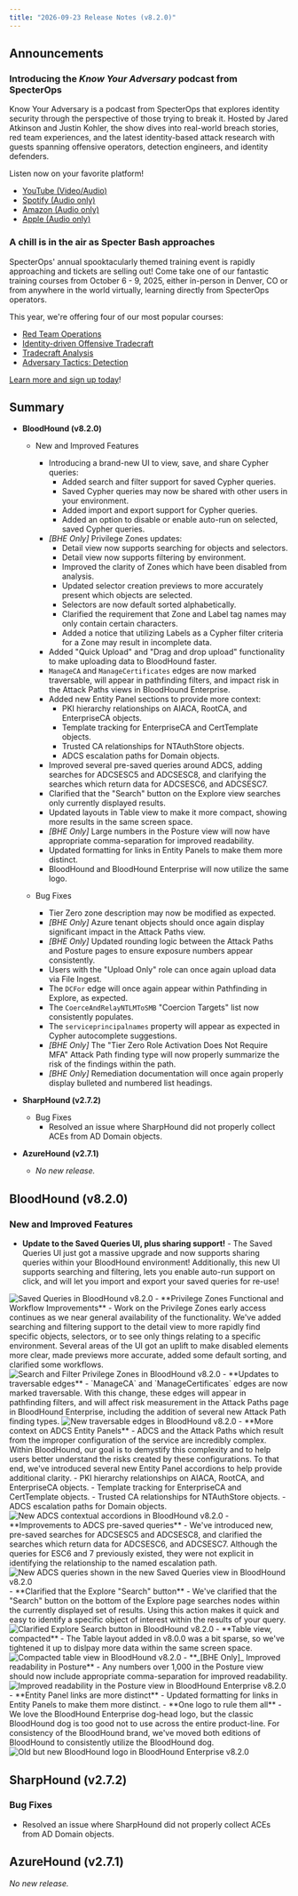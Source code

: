 ```yaml
---
title: "2026-09-23 Release Notes (v8.2.0)"
---
```


## Announcements

### Introducing the _Know Your Adversary_ podcast from SpecterOps
Know Your Adversary is a podcast from SpecterOps that explores identity security through the perspective of those trying to break it. Hosted by Jared Atkinson and Justin Kohler, the show dives into real-world breach stories, red team experiences, and the latest identity-based attack research with guests spanning offensive operators, detection engineers, and identity defenders.

Listen now on your favorite platform!
- [YouTube (Video/Audio)](https://youtube.com/playlist?list=PLJK0fZNGiFU_oFzYn4OTPMGrP26Z4zeKl&si=cuO_ymDKPZSxNE2M)
- [Spotify (Audio only)](https://open.spotify.com/show/6yKaJCaPVEsX9YumJRPUCV?si=195440fd2b76491f)
- [Amazon (Audio only)](https://music.amazon.com/podcasts/3d94f64a-ca75-4588-ac0d-b519bcc6ecd7/know-your-adversary)
- [Apple (Audio only)](https://podcasts.apple.com/us/podcast/know-your-adversary/id1827529656)

### A chill is in the air as Specter Bash approaches
SpecterOps' annual spooktacularly themed training event is rapidly approaching and tickets are selling out! Come take one of our fantastic training courses from October 6 - 9, 2025, either in-person in Denver, CO or from anywhere in the world virtually, learning directly from SpecterOps operators.

This year, we're offering four of our most popular courses:
- [Red Team Operations](https://specterops.io/training/red-team-operations/)
- [Identity-driven Offensive Tradecraft](https://specterops.io/training/identity-driven-offensive-tradecraft/)
- [Tradecraft Analysis](https://specterops.io/training/tradecraft-analysis/)
- [Adversary Tactics: Detection](https://specterops.io/training/adversary-tactics-detection/)

[Learn more and sign up today](https://specterops.io/specter-bash/)!

## Summary

- **BloodHound (v8.2.0)**
  - New and Improved Features
    - Introducing a brand-new UI to view, save, and share Cypher queries:
      - Added search and filter support for saved Cypher queries.
      - Saved Cypher queries may now be shared with other users in your environment.
      - Added import and export support for Cypher queries.
      - Added an option to disable or enable auto-run on selected, saved Cypher queries.
    - _[BHE Only]_ Privilege Zones updates:
      - Detail view now supports searching for objects and selectors.
      - Detail view now supports filtering by environment.
      - Improved the clarity of Zones which have been disabled from analysis.
      - Updated selector creation previews to more accurately present which objects are selected.
      - Selectors are now default sorted alphabetically.
      - Clarified the requirement that Zone and Label tag names may only contain certain characters.
      - Added a notice that utilizing Labels as a Cypher filter criteria for a Zone may result in incomplete data.
    - Added "Quick Upload" and "Drag and drop upload" functionality to make uploading data to BloodHound faster.
    - `ManageCA` and `ManageCertificates` edges are now marked traversable, will appear in pathfinding filters, and impact risk in the Attack Paths views in BloodHound Enterprise.
    - Added new Entity Panel sections to provide more context:
      - PKI hierarchy relationships on AIACA, RootCA, and EnterpriseCA objects.
      - Template tracking for EnterpriseCA and CertTemplate objects.
      - Trusted CA relationships for NTAuthStore objects.
      - ADCS escalation paths for Domain objects.
    - Improved several pre-saved queries around ADCS, adding searches for ADCSESC5 and ADCSESC8, and clarifying the searches which return data for ADCSESC6, and ADCSESC7.
    - Clarified that the "Search" button on the Explore view searches only currently displayed results.
    - Updated layouts in Table view to make it more compact, showing more results in the same screen space.
    - _[BHE Only]_ Large numbers in the Posture view will now have appropriate comma-separation for improved readability.
    - Updated formatting for links in Entity Panels to make them more distinct.
    - BloodHound and BloodHound Enterprise will now utilize the same logo.

  - Bug Fixes
    - Tier Zero zone description may now be modified as expected.
    - _[BHE Only]_ Azure tenant objects should once again display significant impact in the Attack Paths view.
    - _[BHE Only]_ Updated rounding logic between the Attack Paths and Posture pages to ensure exposure numbers appear consistently.
    - Users with the "Upload Only" role can once again upload data via File Ingest.
    - The `DCFor` edge will once again appear within Pathfinding in Explore, as expected.
    - The `CoerceAndRelayNTLMToSMB` "Coercion Targets" list now consistently populates.
    - The `serviceprincipalnames` property will appear as expected in Cypher autocomplete suggestions.
    - _[BHE Only]_ The "Tier Zero Role Activation Does Not Require MFA" Attack Path finding type will now properly summarize the risk of the findings within the path.
    - _[BHE Only]_ Remediation documentation will once again properly display bulleted and numbered list headings.

- **SharpHound (v2.7.2)**
  - Bug Fixes
    - Resolved an issue where SharpHound did not properly collect ACEs from AD Domain objects.

- **AzureHound (v2.7.1)**
  - _No new release._

## BloodHound (v8.2.0)

### New and Improved Features

- **Update to the Saved Queries UI, plus sharing support!** - The Saved Queries UI just got a massive upgrade and now supports sharing queries within your BloodHound environment! Additionally, this new UI supports searching and filtering, lets you enable auto-run support on click, and will let you import and export your saved queries for re-use!
<Frame>
  <img src="/images/release_notes/8_2_0/8_2_saved_queries.gif" alt="Saved Queries in BloodHound v8.2.0"/>
</Frame>
- **Privilege Zones Functional and Workflow Improvements** - Work on the Privilege Zones early access continues as we near general availability of the functionality. We've added searching and filtering support to the detail view to more rapidly find specific objects, selectors, or to see only things relating to a specific environment. Several areas of the UI got an uplift to make disabled elements more clear, made previews more accurate, added some default sorting, and clarified some workflows.
<Frame>
  <img src="/images/release_notes/8_2_0/8_2_pz_searchfilter.gif" alt="Search and Filter Privilege Zones in BloodHound v8.2.0"/>
</Frame>
- **Updates to traversable edges** - `ManageCA` and `ManageCertificates` edges are now marked traversable. With this change, these edges will appear in pathfinding filters, and will affect risk measurement in the Attack Paths page in BloodHound Enterprise, including the addition of several new Attack Path finding types.
<Frame>
  <img src="/images/release_notes/8_2_0/8_2_traverse_edges.png" alt="New traversable edges in BloodHound v8.2.0"/>
</Frame>
- **More context on ADCS Entity Panels** - ADCS and the Attack Paths which result from the improper configuration of the service are incredibly complex. Within BloodHound, our goal is to demystify this complexity and to help users better understand the risks created by these configurations. To that end, we've introduced several new Entity Panel accordions to help provide additional clarity.
  - PKI hierarchy relationships on AIACA, RootCA, and EnterpriseCA objects.
  - Template tracking for EnterpriseCA and CertTemplate objects.
  - Trusted CA relationships for NTAuthStore objects.
  - ADCS escalation paths for Domain objects.
<Frame>
  <img src="/images/release_notes/8_2_0/8_2_adcs_context.png" alt="New ADCS contextual accordions in BloodHound v8.2.0"/>
</Frame>
- **Improvements to ADCS pre-saved queries** - We've introduced new, pre-saved searches for ADCSESC5 and ADCSESC8, and clarified the searches which return data for ADCSESC6, and ADCSESC7. Although the queries for ESC6 and 7 previously existed, they were not explicit in identifying the relationship to the named escalation path.
<Frame>
  <img src="/images/release_notes/8_2_0/8_2_adcs_queries.png" alt="New ADCS queries shown in the new Saved Queries view in BloodHound v8.2.0"/>
</Frame>
- **Clarified that the Explore "Search" button** - We've clarified that the "Search" button on the bottom of the Explore page searches nodes within the currently displayed set of results. Using this action makes it quick and easy to identify a specific object of interest within the results of your query.
<Frame>
  <img src="/images/release_notes/8_2_0/8_2_node_search.png" alt="Clarified Explore Search button in BloodHound v8.2.0"/>
</Frame>
- **Table view, compacted** - The Table layout added in v8.0.0 was a bit sparse, so we've tightened it up to dislpay more data within the same screen space.
<Frame>
  <img src="/images/release_notes/8_2_0/8_2_compact_table.png" alt="Compacted table view in BloodHound v8.2.0"/>
</Frame>
- **_[BHE Only]_ Improved readability in Posture** - Any numbers over 1,000 in the Posture view should now include appropriate comma-separation for improved readability.
<Frame>
  <img src="/images/release_notes/8_2_0/8_2_posture_commas.png" alt="Improved readability in the Posture view in BloodHound Enterprise v8.2.0"/>
</Frame>
- **Entity Panel links are more distinct** - Updated formatting for links in Entity Panels to make them more distinct.
- **One logo to rule them all** - We love the BloodHound Enterprise dog-head logo, but the classic BloodHound dog is too good not to use across the entire product-line. For consistency of the BloodHound brand, we've moved both editions of BloodHound to consistently utilize the BloodHound dog.
<Frame>
  <img src="/images/release_notes/8_2_0/8_2_bh_logo.png" alt="Old but new BloodHound logo in BloodHound Enterprise v8.2.0"/>
</Frame>

## SharpHound (v2.7.2)

### Bug Fixes

- Resolved an issue where SharpHound did not properly collect ACEs from AD Domain objects.

## AzureHound (v2.7.1)

_No new release._

